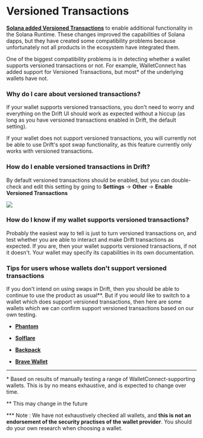 # Versioned Transactions

[**Solana added Versioned Transactions**](https://docs.solana.com/developing/versioned-transactions) to enable additional functionality in the Solana Runtime. These changes improved the capabilities of Solana dapps, but they have created some compatibility problems because unfortunately not all products in the ecosystem have integrated them.

One of the biggest compatibility problems is in detecting whether a wallet supports versioned transactions or not. For example, WalletConnect has added support for Versioned Transactions, but most\* of the underlying wallets have not.

### Why do I care about versioned transactions?

If your wallet supports versioned transactions, you don't need to worry and everything on the Drift UI should work as expected without a hiccup (as long as you have versioned transactions enabled in Drift, the default setting).

If your wallet does not support versioned transactions, you will currently not be able to use Drift's spot swap functionality, as this feature currently only works with versioned transactions.

### How do I enable versioned transactions in Drift?

By default versioned transactions should be enabled, but you can double-check and edit this setting by going to **Settings** -> **Other** -> **Enable Versioned Transactions**

![](public/assets/lvtSVVMz9URv0ocBM76zt_screenshot-2023-11-15-at-13654-pm.png)

### How do I know if my wallet supports versioned transactions?

Probably the easiest way to tell is just to turn versioned transactions on, and test whether you are able to interact and make Drift transactions as expected. If you are, then your wallet supports versioned transactions, if not it doesn't. Your wallet may specify its capabilities in its own documentation.

### Tips for users whose wallets don't support versioned transactions

If you don't intend on using swaps in Drift, then you should be able to continue to use the product as usual\**. But if you _would_ like to switch to a wallet which does support versioned transactions, then here are some wallets which we can confirm support versioned transactions based on our own testing.

-   [**Phantom**](https://phantom.app/)

-   [**Solflare**](https://solflare.com/)

-   [**Backpack**](https://www.backpack.app/)

-   [**Brave Wallet**](https://brave.com/wallet/)

---

\* Based on results of manually testing a range of WalletConnect-supporting wallets. This is by no means exhaustive, and is expected to change over time.

\*\* This may change in the future

\*\*\* Note : We have not exhaustively checked all wallets, and **this is not an endorsement of the security practises of the wallet provider**. You should do your own research when choosing a wallet.
